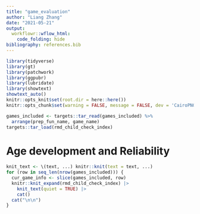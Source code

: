```yaml
---
title: "game_evaluation"
author: "Liang Zhang"
date: "2021-05-21"
output:
  workflowr::wflow_html:
    code_folding: hide
bibliography: references.bib
---
```


```r
library(tidyverse)
library(gt)
library(patchwork)
library(ggpubr)
library(lubridate)
library(showtext)
showtext_auto()
knitr::opts_knit$set(root.dir = here::here())
knitr::opts_chunk$set(warning = FALSE, message = FALSE, dev = 'CairoPNG')
```

```r
games_included <- targets::tar_read(games_included) %>%
  arrange(prep_fun_name, game_name)
targets::tar_load(rmd_child_check_index)
```

# Age development and Reliability

```r
knit_text <- \(text, ...) knitr::knit(text = text, ...)
for (row in seq_len(nrow(games_included))) {
  cur_game_info <- slice(games_included, row)
  knitr::knit_expand(rmd_child_check_index) |> 
    knit_text(quiet = TRUE) |> 
    cat()
  cat("\n\n")
}
```
